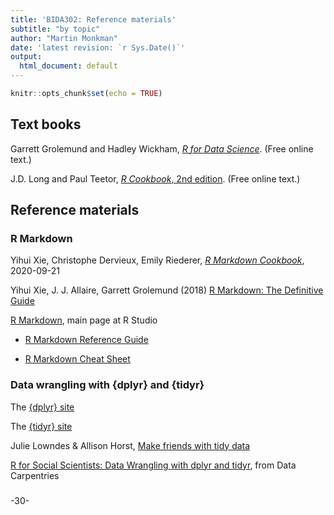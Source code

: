 ```yaml
---
title: 'BIDA302: Reference materials'
subtitle: "by topic"
author: "Martin Monkman"
date: 'latest revision: `r Sys.Date()`'
output:
  html_document: default
---
```



```r
knitr::opts_chunk$set(echo = TRUE)
```

## Text books

Garrett Grolemund and Hadley Wickham, [_R for Data Science_](https://r4ds.had.co.nz/). (Free online text.)

J.D. Long and Paul Teetor, [_R Cookbook_, 2nd edition](https://rc2e.com/). (Free online text.)



## Reference materials

### R Markdown

Yihui Xie, Christophe Dervieux, Emily Riederer, [_R Markdown Cookbook_](https://bookdown.org/yihui/rmarkdown-cookbook/), 2020-09-21


Yihui Xie, J. J. Allaire, Garrett Grolemund (2018) [R Markdown: The Definitive Guide](https://bookdown.org/yihui/rmarkdown/) 

[R Markdown](http://rmarkdown.rstudio.com/), main page at R Studio

* [R Markdown Reference Guide](https://www.rstudio.com/wp-content/uploads/2015/03/rmarkdown-reference.pdf)

* [R Markdown Cheat Sheet](https://www.rstudio.com/wp-content/uploads/2016/03/rmarkdown-cheatsheet-2.0.pdf)


### Data wrangling with {dplyr} and {tidyr}

The [{dplyr} site](https://dplyr.tidyverse.org/index.html)


The [{tidyr} site](https://tidyr.tidyverse.org/)

Julie Lowndes & Allison Horst, [Make friends with tidy data](https://docs.google.com/presentation/d/1N7hKepabvl9OrHjvGJWPjUsfzVdB5xzV5AsFndgSwms/edit#slide=id.p)

[R for Social Scientists: Data Wrangling with dplyr and tidyr](https://datacarpentry.org/r-socialsci/03-dplyr-tidyr/index.html), from Data Carpentries



### 


-30-
